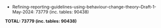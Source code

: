
* Refining-reporting-guidelines-using-behaviour-change-theory--Draft-1-May-2024: 73779 (inc. tables: 90438)

**TOTAL: 73779 (inc. tables: 90438)**
